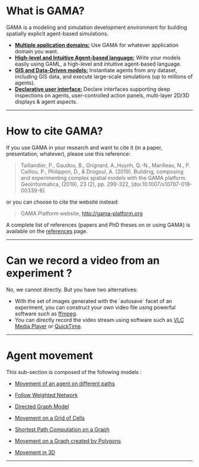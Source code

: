 # What is GAMA?

GAMA is a modeling and simulation development environment for building spatially explicit agent-based simulations. 

* [**Multiple application domains:**](wiki/Home#multiple-application-domains) Use GAMA for whatever application domain you want. 
* [**High-level and Intuitive Agent-based language:**](wiki/Home#high-level-and-intuitive-agent-based-language) Write your models easily using GAML, a high-level and intuitive agent-based language.
* [**GIS and Data-Driven models:**](wiki/Home#gis-and-data-driven-models) Instantiate agents from any dataset, including GIS data, and execute large-scale simulations (up to millions of agents).
* [**Declarative user interface:**](wiki/Home#declarative-user-interface) Declare interfaces supporting deep inspections on agents, user-controlled action panels, multi-layer 2D/3D displays & agent aspects.

---

# How to cite GAMA?
If you use GAMA in your research and want to cite it (in a paper, presentation, whatever), please use this reference:

> Taillandier, P., Gaudou, B., Grignard, A.,Huynh, Q.-N., Marilleau, N., P. Caillou, P., Philippon, D., & Drogoul, A. (2019). Building, composing and experimenting complex spatial models with the GAMA platform. Geoinformatica, (2019), 23 (2), pp. 299-322, [doi:10.1007/s10707-018-00339-6]

or you can choose to cite the website instead:

> GAMA Platform website, http://gama-platform.org

A complete list of references (papers and PhD theses on or using GAMA) is available on the [references](References) page.

---

# Can we record a video from an experiment ?

No, we cannot directly. But you have two alternatives:

- With the set of images generated with the \`autosave\` facet of an experiment, you can construct your own video file using powerful software such as [ffmpeg](https://www.ffmpeg.org/).
- You can directly record the video stream using software such as [VLC Media Player](http://www.videolan.org/vlc/index.html) or [QuickTime](http://www.apple.com/quicktime/download/).

---

# Agent movement

This sub-section is composed of the following models :

* [ Movement of an agent on different paths](Agent-movement-Follow-Path)

* [ Follow Weighted Network](Agent-movement-Follow-Weighted-Network-(Agents))

* [ Directed Graph Model](Agent-movement-Goto-Directed-Graph)

* [ Movement on a Grid of Cells](Agent-movement-Goto-Grid)

* [ Shortest Path Computation on a Graph](Agent-movement-Goto-Network)

* [ Movement on a Graph created by Polygons](Agent-movement-Goto-Polygon)

* [ Movement in 3D](Agent-movement-Moving3D)

---
